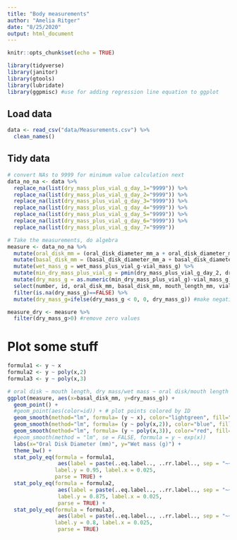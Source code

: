 ```yaml
---
title: "Body measurements"
author: "Amelia Ritger"
date: "8/25/2020"
output: html_document
---
```


```r
knitr::opts_chunk$set(echo = TRUE)

library(tidyverse)
library(janitor)
library(gtools)
library(lubridate)
library(ggpmisc) #use for adding regression line equation to ggplot

```

## Load data
```r
data <- read_csv("data/Measurements.csv") %>% 
  clean_names()
```

## Tidy data
```r
# convert NAs to 9999 for minimum value calculation next
data_no_na <- data %>%
  replace_na(list(dry_mass_plus_vial_g_day_1="9999")) %>%
  replace_na(list(dry_mass_plus_vial_g_day_2="9999")) %>%
  replace_na(list(dry_mass_plus_vial_g_day_3="9999")) %>%
  replace_na(list(dry_mass_plus_vial_g_day_4="9999")) %>%
  replace_na(list(dry_mass_plus_vial_g_day_5="9999")) %>%
  replace_na(list(dry_mass_plus_vial_g_day_6="9999")) %>%
  replace_na(list(dry_mass_plus_vial_g_day_7="9999"))

# Take the measurements, do algebra
measure <- data_no_na %>%
  mutate(oral_disk_mm = (oral_disk_diameter_mm_a + oral_disk_diameter_mm_b)/2) %>%
  mutate(basal_disk_mm = (basal_disk_diameter_mm_a + basal_disk_diameter_mm_b)/2) %>%
  mutate(wet_mass_g = wet_mass_plus_vial_g-vial_mass_g) %>%
  mutate(min_dry_mass_plus_vial_g = pmin(dry_mass_plus_vial_g_day_2, dry_mass_plus_vial_g_day_3,dry_mass_plus_vial_g_day_4,dry_mass_plus_vial_g_day_5, dry_mass_plus_vial_g_day_6, dry_mass_plus_vial_g_day_7)) %>%
  mutate(dry_mass_g = as.numeric(min_dry_mass_plus_vial_g)-vial_mass_g) %>%
  select(number, id, oral_disk_mm, basal_disk_mm, mouth_length_mm, vial_mass_g, min_dry_mass_plus_vial_g, wet_mass_g, dry_mass_g) %>% 
  filter(is.na(dry_mass_g)==FALSE) %>% 
  mutate(dry_mass_g=ifelse(dry_mass_g < 0, 0, dry_mass_g)) #make negative values (samples 85, 160) zero

measure_dry <- measure %>% 
  filter(dry_mass_g>0) #remove zero values

```

# Plot some stuff
```r
formula1 <- y ~ x
formula2 <- y ~ poly(x,2)
formula3 <- y ~ poly(x,3)

# oral disk ~ mouth length, dry mass/wet mass ~ oral disk/mouth length
ggplot(measure, aes(x=basal_disk_mm, y=dry_mass_g)) +
  geom_point() +
  #geom_point(aes(color=id)) + # plot points colored by ID
  geom_smooth(method="lm", formula= (y ~ x), color="lightgreen", fill="lightgreen", linetype="dashed") + 
  geom_smooth(method="lm", formula= (y ~ poly(x,2)), color="blue", fill="blue", linetype="dashed") +
  geom_smooth(method="lm", formula= (y ~ poly(x,3)), color="red", fill="red", linetype="dashed") +
  #geom_smooth(method = "lm", se = FALSE, formula = y ~ exp(x))
  labs(x="Oral Disk Diameter (mm)", y="Wet mass (g)") +
  theme_bw() +
  stat_poly_eq(formula = formula1, 
                aes(label = paste(..eq.label.., ..rr.label.., sep = "~~~")), 
               label.y = 0.95, label.x = 0.025,
               parse = TRUE) +
  stat_poly_eq(formula = formula2, 
                aes(label = paste(..eq.label.., ..rr.label.., sep = "~~~")),
                label.y = 0.875, label.x = 0.025,
                parse = TRUE) +
  stat_poly_eq(formula = formula3, 
                aes(label = paste(..eq.label.., ..rr.label.., sep = "~~~")), 
               label.y = 0.8, label.x = 0.025,
                parse = TRUE)
```

